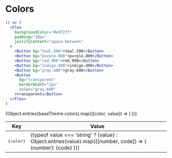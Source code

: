 
<Meta title="Utilities|Colors" />

# Colors

```jsx
() => (
  <Flex
    backgroundColor="#edf2f7"
    padding="10px"
    justifyContent="space-between"
  >
    <Button bg="teal.500">teal.500</Button>
    <Button bg="purple.800">purple.800</Button>
    <Button bg="red.900">red.900</Button>
    <Button bg="indigo.400">indigo.400</Button>
    <Button bg="gray.600">gray.600</Button>
    <Button
      bg="transparent"
      borderWidth="1px"
      color="gray.600"
    >transparent</Button>
  </Flex>
)
```

<table>
  <thead>
    <tr>
      <th>Key</th>
      <th>Value</th>
    </tr>
  </thead>
  <tbody>
    {Object.entries(baseTheme.colors).map(([color, value]) => (
      <tr>
        <td><pre>{color}</pre></td>
        <td>
          {typeof value === 'string' ? <ColorTag color={['transparent', '#fff'].includes(value) ? '#000' : '#fff'} code={value}>{value}</ColorTag> : Object.entries(value).map(([number, code]) => (
            <ColorTag number={number} code={code}>{number}: {code}</ColorTag>
          ))}
        </td>
      </tr>
    ))}
  </tbody>
</table>